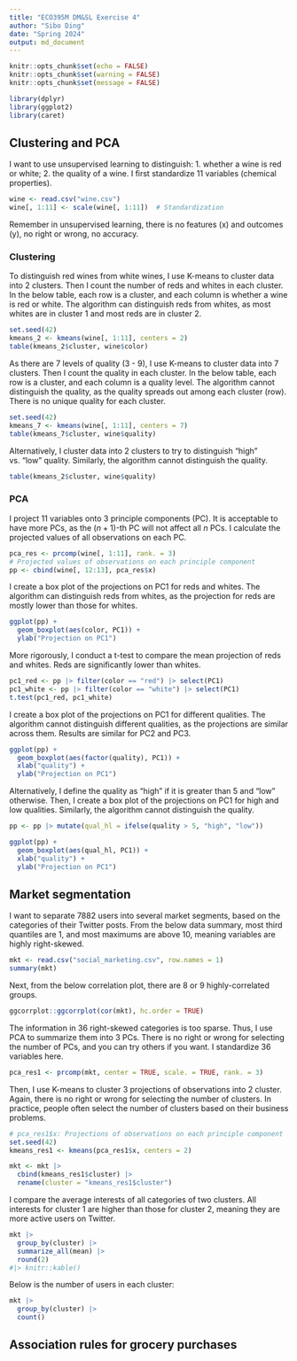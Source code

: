 ```yaml
---
title: "ECO395M DM&SL Exercise 4"
author: "Sibo Ding"
date: "Spring 2024"
output: md_document
---
```


```r
knitr::opts_chunk$set(echo = FALSE)
knitr::opts_chunk$set(warning = FALSE)
knitr::opts_chunk$set(message = FALSE)

library(dplyr)
library(ggplot2)
library(caret)
```

## Clustering and PCA
I want to use unsupervised learning to distinguish: 1. whether a wine is red or white; 2. the quality of a wine. I first standardize 11 variables (chemical properties).  
```r
wine <- read.csv("wine.csv")
wine[, 1:11] <- scale(wine[, 1:11])  # Standardization
```
Remember in unsupervised learning, there is no features (x) and outcomes (y), no right or wrong, no accuracy.

### Clustering
To distinguish red wines from white wines, I use K-means to cluster data into 2 clusters. Then I count the number of reds and whites in each cluster. In the below table, each row is a cluster, and each column is whether a wine is red or white. The algorithm can distinguish reds from whites, as most whites are in cluster 1 and most reds are in cluster 2.
```r
set.seed(42)
kmeans_2 <- kmeans(wine[, 1:11], centers = 2)
table(kmeans_2$cluster, wine$color)
```

As there are 7 levels of quality (3 - 9), I use K-means to cluster data into 7 clusters. Then I count the quality in each cluster. In the below table, each row is a cluster, and each column is a quality level. The algorithm cannot distinguish the quality, as the quality spreads out among each cluster (row). There is no unique quality for each cluster.
```r
set.seed(42)
kmeans_7 <- kmeans(wine[, 1:11], centers = 7)
table(kmeans_7$cluster, wine$quality)
```

Alternatively, I cluster data into 2 clusters to try to distinguish "high" vs. "low" quality. Similarly, the algorithm cannot distinguish the quality.
```r
table(kmeans_2$cluster, wine$quality)
```

### PCA
I project 11 variables onto 3 principle components (PC). It is acceptable to have more PCs, as the $(n+1)$-th PC will not affect all $n$ PCs. I calculate the projected values of all observations on each PC.  
```r
pca_res <- prcomp(wine[, 1:11], rank. = 3)
# Projected values of observations on each principle component
pp <- cbind(wine[, 12:13], pca_res$x)
```

I create a box plot of the projections on PC1 for reds and whites. The algorithm can distinguish reds from whites, as the projection for reds are mostly lower than those for whites.
```r
ggplot(pp) +
  geom_boxplot(aes(color, PC1)) +
  ylab("Projection on PC1")
```

More rigorously, I conduct a t-test to compare the mean projection of reds and whites. Reds are significantly lower than whites.
```r
pc1_red <- pp |> filter(color == "red") |> select(PC1)
pc1_white <- pp |> filter(color == "white") |> select(PC1)
t.test(pc1_red, pc1_white)
```

I create a box plot of the projections on PC1 for different qualities. The algorithm cannot distinguish different qualities, as the projections are similar across them. Results are similar for PC2 and PC3.
```r
ggplot(pp) +
  geom_boxplot(aes(factor(quality), PC1)) +
  xlab("quality") +
  ylab("Projection on PC1")
```

Alternatively, I define the quality as "high" if it is greater than 5 and "low" otherwise. Then, I create a box plot of the projections on PC1 for high and low qualities. Similarly, the algorithm cannot distinguish the quality.
```r
pp <- pp |> mutate(qual_hl = ifelse(quality > 5, "high", "low"))

ggplot(pp) +
  geom_boxplot(aes(qual_hl, PC1)) +
  xlab("quality") +
  ylab("Projection on PC1")
```

## Market segmentation
I want to separate 7882 users into several market segments, based on the categories of their Twitter posts. From the below data summary, most third quantiles are 1, and most maximums are above 10, meaning variables are highly right-skewed.
```r
mkt <- read.csv("social_marketing.csv", row.names = 1)
summary(mkt)
```

Next, from the below correlation plot, there are 8 or 9 highly-correlated groups.  
```r
ggcorrplot::ggcorrplot(cor(mkt), hc.order = TRUE)
```

The information in 36 right-skewed categories is too sparse. Thus, I use PCA to summarize them into 3 PCs. There is no right or wrong for selecting the number of PCs, and you can try others if you want. I standardize 36 variables here.  
```r
pca_res1 <- prcomp(mkt, center = TRUE, scale. = TRUE, rank. = 3)
```

Then, I use K-means to cluster 3 projections of observations into 2 cluster. Again, there is no right or wrong for selecting the number of clusters. In practice, people often select the number of clusters based on their business problems.  
```r
# pca_res1$x: Projections of observations on each principle component
set.seed(42)
kmeans_res1 <- kmeans(pca_res1$x, centers = 2)

mkt <- mkt |>
  cbind(kmeans_res1$cluster) |>
  rename(cluster = "kmeans_res1$cluster")
```

I compare the average interests of all categories of two clusters. All interests for cluster 1 are higher than those for cluster 2, meaning they are more active users on Twitter.
```r
mkt |>
  group_by(cluster) |>
  summarize_all(mean) |>
  round(2) 
#|> knitr::kable()
```

Below is the number of users in each cluster:
```r
mkt |>
  group_by(cluster) |>
  count()
```













## Association rules for grocery purchases
```r

```

